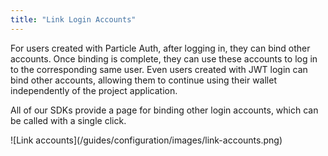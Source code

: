 ```yaml
---
title: "Link Login Accounts"
---
```


For users created with Particle Auth, after logging in, they can bind other accounts. Once binding is complete, they can use these accounts to log in to the corresponding same user. Even users created with JWT login can bind other accounts, allowing them to continue using their wallet independently of the project application.

All of our SDKs provide a page for binding other login accounts, which can be called with a single click.

<Frame>![Link accounts](/guides/configuration/images/link-accounts.png)</Frame>
